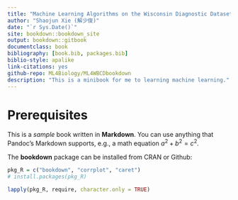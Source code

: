 ```yaml
--- 
title: "Machine Learning Algorithms on the Wisconsin Diagnostic Dataset"
author: "Shaojun Xie (解少俊)"
date: "`r Sys.Date()`"
site: bookdown::bookdown_site
output: bookdown::gitbook
documentclass: book
bibliography: [book.bib, packages.bib]
biblio-style: apalike
link-citations: yes
github-repo: ML4Biology/ML4WBCDbookdown
description: "This is a minibook for me to learning machine learning."
---
```


# Prerequisites

This is a _sample_ book written in **Markdown**. You can use anything that Pandoc's Markdown supports, e.g., a math equation $a^2 + b^2 = c^2$.

The **bookdown** package can be installed from CRAN or Github:

```r
pkg_R = c("bookdown", "corrplot", "caret")
# install.packages(pkg_R)

```

```r
lapply(pkg_R, require, character.only = TRUE)
```
